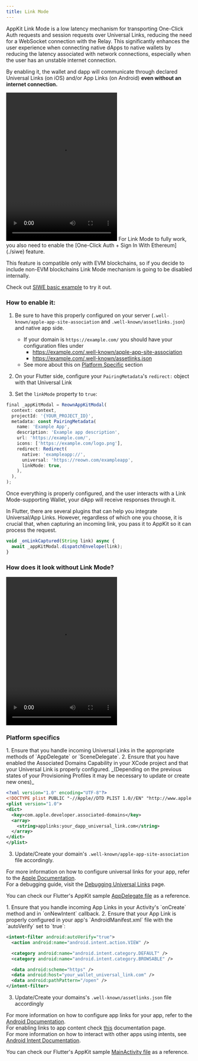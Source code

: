 ```yaml
---
title: Link Mode
---
```


AppKit Link Mode is a low latency mechanism for transporting One-Click Auth requests and session requests over Universal Links, reducing the need for a WebSocket connection with the Relay. This significantly enhances the user experience when connecting native dApps to native wallets by reducing the latency associated with network connections, especially when the user has an unstable internet connection.

By enabling it, the wallet and dapp will communicate through declared Universal Links (on iOS) and/or App Links (on Android) **even without an internet connection.**

<Frame>
<video
  controls
  autoPlay
  src="/images/link-mode.mp4"
  height="400" width="300"
></video>
</Frame>

<Warning>
For Link Mode to fully work, you also need to enable the [One-Click Auth + Sign In With Ethereum](./siwe) feature.

This feature is compatible only with EVM blockchains, so if you decide to include non-EVM blockchains Link Mode mechanism is going to be disabled internally.

Check out [SIWE basic example](./siwe#basic-usage-example) to try it out.
</Warning>

### How to enable it:

1. Be sure to have this properly configured on your server (`.well-known/apple-app-site-association` and `.well-known/assetlinks.json`) and native app side.

    - If your domain is `https://example.com/` you should have your configuration files under
      - https://example.com/.well-known/apple-app-site-association
      - https://example.com/.well-known/assetlinks.json
    - See more about this on [Platform Specific](#platform-specifics) section

2. On your Flutter side, configure your `PairingMetadata`'s `redirect:` object with that Universal Link

3. Set the `linkMode` property to `true`:

```javascript {11-12}
final _appKitModal = ReownAppKitModal(
  context: context,
  projectId: '{YOUR_PROJECT_ID}',
  metadata: const PairingMetadata(
    name: 'Example App',
    description: 'Example app description',
    url: 'https://example.com/',
    icons: ['https://example.com/logo.png'],
    redirect: Redirect(
      native: 'exampleapp://',
      universal: 'https://reown.com/exampleapp',
      linkMode: true,
    ),
  ),
);

```

Once everything is properly configured, and the user interacts with a Link Mode-supporting Wallet, your dApp will receive responses through it.

In Flutter, there are several plugins that can help you integrate Universal/App Links. However, regardless of which one you choose, it is crucial that, when capturing an incoming link, you pass it to AppKit so it can process the request.

```javascript
void _onLinkCaptured(String link) async {
  await _appKitModal.dispatchEnvelope(link);
}
```

### How does it look without Link Mode?

<Frame>
<video
  controls
  autoPlay
  src="/images/without-link-mode.mp4"
  height="400" width="300"
></video>
</Frame>

### Platform specifics

<Tabs>
<Tab title="iOS">
1. Ensure that you handle incoming Universal Links in the appropriate methods of `AppDelegate` or `SceneDelegate`.
2. Ensure that you have enabled the Associated Domains Capability in your XCode project and that your Universal Link is properly configured. _(Depending on the previous states of your Provisioning Profiles it may be necessary to update or create new ones)_

```xml
<?xml version="1.0" encoding="UTF-8"?>
<!DOCTYPE plist PUBLIC "-//Apple//DTD PLIST 1.0//EN" "http://www.apple.com/DTDs/PropertyList-1.0.dtd">
<plist version="1.0">
<dict>
  <key>com.apple.developer.associated-domains</key>
  <array>
    <string>applinks:your_dapp_universal_link.com</string>
  </array>
</dict>
</plist>
```

3. Update/Create your domain's `.well-known/apple-app-site-association` file accordingly.

For more information on how to configure universal links for your app, refer to the [Apple Documentation](https://developer.apple.com/documentation/xcode/allowing-apps-and-websites-to-link-to-your-content?language=swift).<br />
For a debugging guide, visit the [Debugging Universal Links](https://developer.apple.com/documentation/technotes/tn3155-debugging-universal-links) page.<br />

You can check our Flutter's AppKit sample [AppDelegate file](https://github.com/reown-com/reown_flutter/blob/master/packages/reown_appkit/example/base/ios/Runner/AppDelegate.swift) as a reference.

</Tab>
<Tab title="Android">
1. Ensure that you handle incoming App Links in your Activity's `onCreate` method and in `onNewIntent` callback.
2. Ensure that your App Link is properly configured in your app's `AndroidManifest.xml` file with the `autoVerify` set to `true`:

```xml
<intent-filter android:autoVerify="true">
  <action android:name="android.intent.action.VIEW" />

  <category android:name="android.intent.category.DEFAULT" />
  <category android:name="android.intent.category.BROWSABLE" />

  <data android:scheme="https" />
  <data android:host="your_wallet_universal_link.com" />
  <data android:pathPattern="/open" />
</intent-filter>
```

3. Update/Create your domains's `.well-known/assetlinks.json` file accordingly

For more information on how to configure app links for your app, refer to the [Android Documentation](https://developer.android.com/training/app-links/verify-android-applinks).<br />
For enabling links to app content check [this](https://developer.android.com/training/app-links/deep-linking) documentation page.<br />
For more information on how to interact with other apps using intents, see [Android Intent Documentation](https://developer.android.com/training/basics/intents).

You can check our Flutter's AppKit sample [MainActivity file](https://github.com/reown-com/reown_flutter/blob/master/packages/reown_appkit/example/base/android/app/src/main/kotlin/com/example/dapp/MainActivity.kt) as a reference.
</Tab>
</Tabs>
